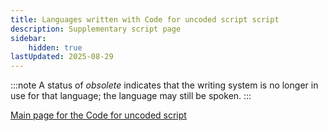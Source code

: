 ```yaml
---
title: Languages written with Code for uncoded script script
description: Supplementary script page
sidebar:
    hidden: true
lastUpdated: 2025-08-29
---
```



:::note
A status of _obsolete_ indicates that the writing system is no longer in use for that language; the language may still be spoken.
:::

<WsList script='Zzzz' />

[Main page for the Code for uncoded script](/scrlang/scripts/zzzz)

